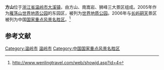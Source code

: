 {{coord|28|25|27|N|121|14|15|E|display=title|scale:100000}}

'''方山'''位于[[浙江省|浙江省]][[温岭市|温岭市]][[大溪镇|大溪镇]]，由方山、南嵩岩、狮峰三大景区组成。2005年作为[[雁荡山世界地质公园|雁荡山世界地质公园]]的东园区，被列为[[世界地质公园|世界地质公园]]。2006年与[[长屿硐天|长屿硐天]]景区被列为中国[[国家重点风景名胜区|国家重点风景名胜区]]。<ref>http://www.wenlingtravel.com/web/showjd.asp?id=4{{dead link|date=2018年3月 |bot=InternetArchiveBot |fix-attempted=yes }}</ref>


==参考文献==
<div class="references-small">
<references />
</div>

[[Category:温岭市|Category:温岭市]]
[[Category:台州旅游|温岭市]]
[[Category:中国国家重点风景名胜区|Category:中国国家重点风景名胜区]]